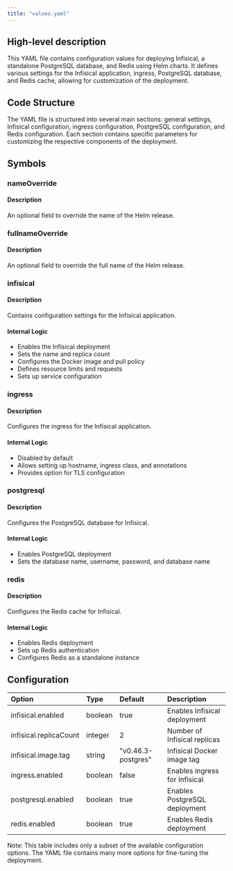 ```yaml
---
title: "values.yaml"
---
```


## High-level description
This YAML file contains configuration values for deploying Infisical, a standalone PostgreSQL database, and Redis using Helm charts. It defines various settings for the Infisical application, ingress, PostgreSQL database, and Redis cache, allowing for customization of the deployment.

## Code Structure
The YAML file is structured into several main sections: general settings, Infisical configuration, ingress configuration, PostgreSQL configuration, and Redis configuration. Each section contains specific parameters for customizing the respective components of the deployment.

## Symbols

### nameOverride
#### Description
An optional field to override the name of the Helm release.

### fullnameOverride
#### Description
An optional field to override the full name of the Helm release.

### infisical
#### Description
Contains configuration settings for the Infisical application.

#### Internal Logic
- Enables the Infisical deployment
- Sets the name and replica count
- Configures the Docker image and pull policy
- Defines resource limits and requests
- Sets up service configuration

### ingress
#### Description
Configures the ingress for the Infisical application.

#### Internal Logic
- Disabled by default
- Allows setting up hostname, ingress class, and annotations
- Provides option for TLS configuration

### postgresql
#### Description
Configures the PostgreSQL database for Infisical.

#### Internal Logic
- Enables PostgreSQL deployment
- Sets the database name, username, password, and database name

### redis
#### Description
Configures the Redis cache for Infisical.

#### Internal Logic
- Enables Redis deployment
- Sets up Redis authentication
- Configures Redis as a standalone instance

## Configuration
| Option | Type | Default | Description |
|:-------|:-----|:--------|:------------|
| infisical.enabled | boolean | true | Enables Infisical deployment |
| infisical.replicaCount | integer | 2 | Number of Infisical replicas |
| infisical.image.tag | string | "v0.46.3-postgres" | Infisical Docker image tag |
| ingress.enabled | boolean | false | Enables ingress for Infisical |
| postgresql.enabled | boolean | true | Enables PostgreSQL deployment |
| redis.enabled | boolean | true | Enables Redis deployment |

Note: This table includes only a subset of the available configuration options. The YAML file contains many more options for fine-tuning the deployment.